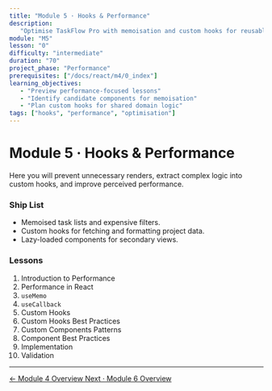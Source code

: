 ```yaml
---
title: "Module 5 · Hooks & Performance"
description:
   "Optimise TaskFlow Pro with memoisation and custom hooks for reusable logic."
module: "M5"
lesson: "0"
difficulty: "intermediate"
duration: "70"
project_phase: "Performance"
prerequisites: ["/docs/react/m4/0_index"]
learning_objectives:
   - "Preview performance-focused lessons"
   - "Identify candidate components for memoisation"
   - "Plan custom hooks for shared domain logic"
tags: ["hooks", "performance", "optimisation"]
---
```


# Module 5 · Hooks & Performance

Here you will prevent unnecessary renders, extract complex logic into custom
hooks, and improve perceived performance.

### Ship List

-  Memoised task lists and expensive filters.
-  Custom hooks for fetching and formatting project data.
-  Lazy-loaded components for secondary views.

### Lessons

1. Introduction to Performance
2. Performance in React
3. `useMemo`
4. `useCallback`
5. Custom Hooks
6. Custom Hooks Best Practices
7. Custom Components Patterns
8. Component Best Practices
9. Implementation
10.   Validation

---

<div className='mt-8 flex justify-between'>
   <a
      href='/docs/react/m4/0_index'
      className='text-sm font-medium text-muted-foreground hover:text-foreground'
   >
      ← Module 4 Overview
   </a>
   <a
      href='/docs/react/m6/0_index'
      className='text-sm font-medium text-primary hover:text-primary/80'
   >
      Next · Module 6 Overview
   </a>
</div>

